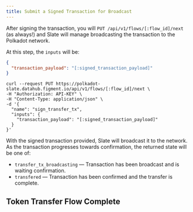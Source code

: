 ```yaml
---
title: Submit a Signed Transaction for Broadcast
---
```


After signing the transaction, you will `PUT /api/v1/flows/[:flow_id]/next` (as always!) and Slate will manage broadcasting the transaction to the Polkadot network.

At this step, the `inputs` will be:

```json
{
  "transaction_payload": "[:signed_transaction_payload]"
}
```

```text
curl --request PUT https://polkadot-slate.datahub.figment.io/api/v1/flows/[:flow_id]/next \
-H "Authorization: API-KEY" \
-H "Content-Type: application/json" \
-d '{
  "name": "sign_transfer_tx",
  "inputs": {
    "transaction_payload": "[:signed_transaction_payload]"
  }
}'
```

With the signed transaction provided, Slate will broadcast it to the network. As the transaction progresses towards confirmation, the returned state will be one of:

- `transfer_tx_broadcasting` — Transaction has been broadcast and is waiting confirmation.
- `transfered` — Transaction has been confirmed and the transfer is complete.

## Token Transfer Flow Complete
